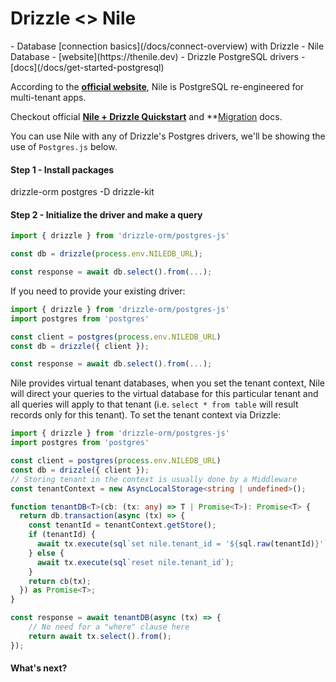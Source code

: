 
# Drizzle \<\> Nile

<Prerequisites>
- Database [connection basics](/docs/connect-overview) with Drizzle
- Nile Database - [website](https://thenile.dev)
- Drizzle PostgreSQL drivers - [docs](/docs/get-started-postgresql)
</Prerequisites>

According to the **[official website](https://thenile.dev)**, Nile is PostgreSQL re-engineered for multi-tenant apps.

Checkout official **[Nile + Drizzle Quickstart](https://www.thenile.dev/docs/getting-started/languages/drizzle)** and **[Migration](https://www.thenile.dev/docs/getting-started/schema_migrations/drizzle) docs.

You can use Nile with any of Drizzle's Postgres drivers, we'll be showing the use of `Postgres.js` below.

#### Step 1 - Install packages

<Npm>
drizzle-orm postgres
-D drizzle-kit
</Npm>

#### Step 2 - Initialize the driver and make a query

```typescript copy filename="index.ts"
import { drizzle } from 'drizzle-orm/postgres-js'

const db = drizzle(process.env.NILEDB_URL);

const response = await db.select().from(...);
```

If you need to provide your existing driver:
```typescript copy filename="index.ts"
import { drizzle } from 'drizzle-orm/postgres-js'
import postgres from 'postgres'

const client = postgres(process.env.NILEDB_URL)
const db = drizzle({ client });

const response = await db.select().from(...);
```

Nile provides virtual tenant databases, when you set the tenant context, Nile will direct your queries to the virtual database for this particular tenant and all queries will apply to that tenant (i.e. `select * from table` will result records only for this tenant). To set the tenant context via Drizzle:

```typescript copy filename="index.ts"
import { drizzle } from 'drizzle-orm/postgres-js'
import postgres from 'postgres'

const client = postgres(process.env.NILEDB_URL)
const db = drizzle({ client });
// Storing tenant in the context is usually done by a Middleware
const tenantContext = new AsyncLocalStorage<string | undefined>();

function tenantDB<T>(cb: (tx: any) => T | Promise<T>): Promise<T> {
  return db.transaction(async (tx) => {
    const tenantId = tenantContext.getStore();
    if (tenantId) {
      await tx.execute(sql`set nile.tenant_id = '${sql.raw(tenantId)}'`);
    } else {
      await tx.execute(sql`reset nile.tenant_id`);
    }
    return cb(tx);
  }) as Promise<T>;
}

const response = await tenantDB(async (tx) => {
    // No need for a "where" clause here
    return await tx.select().from();
});
```

#### What's next?

<WhatsNextPostgres/>



